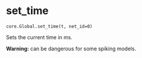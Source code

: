 # set_time { #ANNarchy.core.Global.set_time }

`core.Global.set_time(t, net_id=0)`

Sets the current time in ms.

**Warning:** can be dangerous for some spiking models.